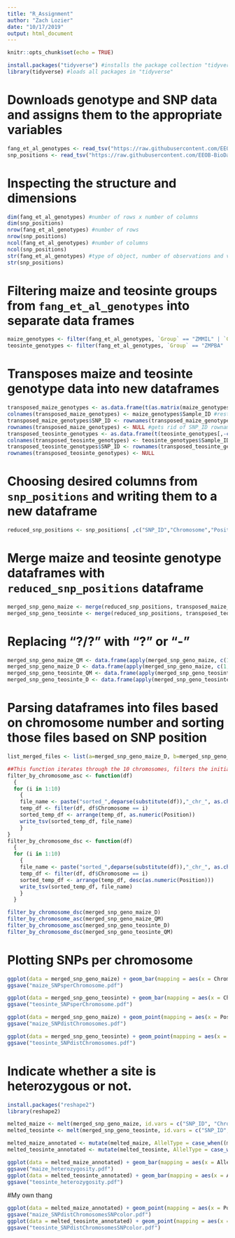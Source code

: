 ---
title: "R_Assignment"
author: "Zach Lozier"
date: "10/17/2019"
output: html_document
---

```{r setup, include=FALSE}
knitr::opts_chunk$set(echo = TRUE)
```

```{r}
install.packages("tidyverse") #installs the package collection "tidyverse"
library(tidyverse) #loads all packages in "tidyverse"
```

# Downloads genotype and SNP data and assigns them to the appropriate variables
```{r}
fang_et_al_genotypes <- read_tsv("https://raw.githubusercontent.com/EEOB-BioData/BCB546X-Fall2019/master/assignments/UNIX_Assignment/fang_et_al_genotypes.txt")
snp_positions <- read_tsv("https://raw.githubusercontent.com/EEOB-BioData/BCB546X-Fall2019/master/assignments/UNIX_Assignment/snp_position.txt")
```

# Inspecting the structure and dimensions
```{r}
dim(fang_et_al_genotypes) #number of rows x number of columns
dim(snp_positions)
nrow(fang_et_al_genotypes) #number of rows
nrow(snp_positions)
ncol(fang_et_al_genotypes) #number of columns
ncol(snp_positions)
str(fang_et_al_genotypes) #type of object, number of observations and variables, name of variables, variable type, data preview
str(snp_positions)
```

# Filtering maize and teosinte groups from `fang_et_al_genotypes` into separate data frames
```{r}
maize_genotypes <- filter(fang_et_al_genotypes, `Group` == "ZMMIL" | `Group` == "ZMMLR" | `Group` == "ZMMMR") #isolates maize groups from `fang_et_al_genotypes`
teosinte_genotypes <- filter(fang_et_al_genotypes, `Group` == "ZMPBA" | `Group` == "ZMPIL" | `Group` == "ZMPJA")
```

# Transposes maize and teosinte genotype data into new dataframes
```{r}
transposed_maize_genotypes <- as.data.frame(t(as.matrix(maize_genotypes)[,-c(1,2,3)]), stringsAsFactors = FALSE) #transposes all but the first 3 columns
colnames(transposed_maize_genotypes) <- maize_genotypes$Sample_ID #restores column names as Sample_ID from maize genotype data
transposed_maize_genotypes$SNP_ID <- rownames(transposed_maize_genotypes) #adds a variable column with SNP_IDs
rownames(transposed_maize_genotypes) <- NULL #gets rid of SNP_ID rownames
transposed_teosinte_genotypes <- as.data.frame(t(teosinte_genotypes[,-c(1,2,3)]), stringsAsFactors = FALSE) #transposes all but the first 3 columns
colnames(transposed_teosinte_genotypes) <- teosinte_genotypes$Sample_ID #restores column names as Sample_ID from teosinte genotype data
transposed_teosinte_genotypes$SNP_ID <- rownames(transposed_teosinte_genotypes)
rownames(transposed_teosinte_genotypes) <- NULL
```

# Choosing desired columns from `snp_positions` and writing them to a new dataframe
```{r}
reduced_snp_positions <- snp_positions[ ,c("SNP_ID","Chromosome","Position")]
```

# Merge maize and teosinte genotype dataframes with `reduced_snp_positions` dataframe
```{r}
merged_snp_geno_maize <- merge(reduced_snp_positions, transposed_maize_genotypes) #merges `reduced_snp_positions` and `transposed_maize_genotypes` by their common column `$SNP_ID`
merged_snp_geno_teosinte <- merge(reduced_snp_positions, transposed_teosinte_genotypes) #merges `reduced_snp_positions` and `transposed_teosinte_genotypes` by their common column `$SNP_ID`
```

# Replacing "?/?" with "?" or "-"
```{r}
merged_snp_geno_maize_QM <- data.frame(apply(merged_snp_geno_maize, c(1, 2), function(x) {x <- gsub("?/?", "?", x, fixed = TRUE)}), stringsAsFactors = FALSE) #creates a dataframe after applying the "gsub" function to every value in the dataframe `merged_snp_geno_maize` to substitute every instance of "?/?" with "?"
merged_snp_geno_maize_D <- data.frame(apply(merged_snp_geno_maize, c(1, 2), function(x) {x <- gsub("?/?", "-", x, fixed = TRUE)}), stringsAsFactors = FALSE) #creates a dataframe after applying the "gsub" function to every value in the dataframe `merged_snp_geno_maize` to substitute every instance of "?/?" with "-"
merged_snp_geno_teosinte_QM <- data.frame(apply(merged_snp_geno_teosinte, c(1, 2), function(x) {x <- gsub("?/?", "?", x, fixed = TRUE)}), stringsAsFactors = FALSE) #creates a dataframe after applying the "gsub" function to every value in the dataframe `merged_snp_geno_teosinte` to substitute every instance of "?/?" with "?"
merged_snp_geno_teosinte_D <- data.frame(apply(merged_snp_geno_teosinte, c(1, 2), function(x) {x <- gsub("?/?", "-", x, fixed = TRUE)}), stringsAsFactors = FALSE) #creates a dataframe after applying the "gsub" function to every value in the dataframe `merged_snp_geno_teosinte` to substitute every instance of "?/?" with "-"
```

# Parsing dataframes into files based on chromosome number and sorting those files based on SNP position
```{r}
list_merged_files <- list(a=merged_snp_geno_maize_D, b=merged_snp_geno_maize_QM, c=merged_snp_geno_teosinte_D, d=merged_snp_geno_teosinte_QM) #creates a list of maize and teosinte dataframes with either "?" or "-" representing missing data. I made this but couldn't figure out how to use it to loop through the dataframes.

##This function iterates through the 10 chromosomes, filters the initial dataset by each chromosome, sorts them according to the assignment specs, and writes the new dataframe to a new file.
filter_by_chromosome_asc <- function(df)
  {
  for (i in 1:10)
    {
    file_name <- paste("sorted_",deparse(substitute(df)),"_chr_", as.character(i),".txt", sep = "")
    temp_df <- filter(df, df$Chromosome == i)
    sorted_temp_df <- arrange(temp_df, as.numeric(Position))
    write_tsv(sorted_temp_df, file_name)
    }
}
filter_by_chromosome_dsc <- function(df)
  {
  for (i in 1:10)
    {
    file_name <- paste("sorted_",deparse(substitute(df)),"_chr_", as.character(i),".txt", sep = "")
    temp_df <- filter(df, df$Chromosome == i)
    sorted_temp_df <- arrange(temp_df, desc(as.numeric(Position)))
    write_tsv(sorted_temp_df, file_name)
    }
  }

filter_by_chromosome_dsc(merged_snp_geno_maize_D)
filter_by_chromosome_asc(merged_snp_geno_maize_QM)
filter_by_chromosome_asc(merged_snp_geno_teosinte_D)
filter_by_chromosome_dsc(merged_snp_geno_teosinte_QM)
```

# Plotting SNPs per chromosome
```{r}
ggplot(data = merged_snp_geno_maize) + geom_bar(mapping = aes(x = Chromosome))
ggsave("maize_SNPsperChromosome.pdf")

ggplot(data = merged_snp_geno_teosinte) + geom_bar(mapping = aes(x = Chromosome))
ggsave("teosinte_SNPsperChromosome.pdf")

ggplot(data = merged_snp_geno_maize) + geom_point(mapping = aes(x = Position, y = Chromosome), size = 1)
ggsave("maize_SNPdistChromosomes.pdf")

ggplot(data = merged_snp_geno_teosinte) + geom_point(mapping = aes(x = Position, y = Chromosome), size = 1)
ggsave("teosinte_SNPdistChromosomes.pdf")
```

# Indicate whether a site is heterozygous or not.
```{r}
install.packages("reshape2")
library(reshape2)

melted_maize <- melt(merged_snp_geno_maize, id.vars = c("SNP_ID", "Chromosome", "Position"), variable.name = "Sample", value.name = "SNP")
melted_teosinte <- melt(merged_snp_geno_teosinte, id.vars = c("SNP_ID", "Chromosome", "Position"), variable.name = "Sample", value.name = "SNP")

melted_maize_annotated <- mutate(melted_maize, AllelType = case_when((melted_maize$SNP=="A/A" | melted_maize$SNP=="G/G" | melted_maize$SNP=="C/C" | melted_maize$SNP=="T/T") ~ "homozygous", melted_maize$SNP=="?/?" ~ "Unknown", TRUE ~ "heterozygous"))
melted_teosinte_annotated <- mutate(melted_teosinte, AllelType = case_when((melted_teosinte$SNP=="A/A" | melted_teosinte$SNP=="G/G" | melted_teosinte$SNP=="C/C" | melted_teosinte$SNP=="T/T") ~ "homozygous", melted_teosinte$SNP=="?/?" ~ "Unknown", TRUE ~ "heterozygous"))

ggplot(data = melted_maize_annotated) + geom_bar(mapping = aes(x = AllelType))
ggsave("maize_heterozygosity.pdf")
ggplot(data = melted_teosinte_annotated) + geom_bar(mapping = aes(x = AllelType))
ggsave("teosinte_heterozygosity.pdf")
```

#My own thang
```{r}
ggplot(data = melted_maize_annotated) + geom_point(mapping = aes(x = Position, y = Chromosome, color = SNP), size = 1)
ggsave("maize_SNPdistChromosomesSNPcolor.pdf")
ggplot(data = melted_teosinte_annotated) + geom_point(mapping = aes(x = Position, y = Chromosome, color = SNP), size = 1)
ggsave("teosinte_SNPdistChromosomesSNPcolor.pdf")
```
